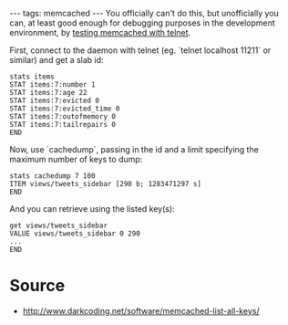 ---
tags: memcached
---
You officially can't do this, but unofficially you can, at least good enough for debugging purposes in the development environment, by [[testing memcached with telnet]].

First, connect to the daemon with telnet (eg. `telnet localhost 11211` or similar) and get a slab id:

<pre>stats items
STAT items:7:number 1
STAT items:7:age 22
STAT items:7:evicted 0
STAT items:7:evicted_time 0
STAT items:7:outofmemory 0
STAT items:7:tailrepairs 0
END</pre>

Now, use `cachedump`, passing in the id and a limit specifying the maximum number of keys to dump:

<pre>stats cachedump 7 100
ITEM views/tweets_sidebar [290 b; 1283471297 s]
END</pre>

And you can retrieve using the listed key(s):

<pre>get views/tweets_sidebar
VALUE views/tweets_sidebar 0 290
...
END</pre>

= Source =

* http://www.darkcoding.net/software/memcached-list-all-keys/
